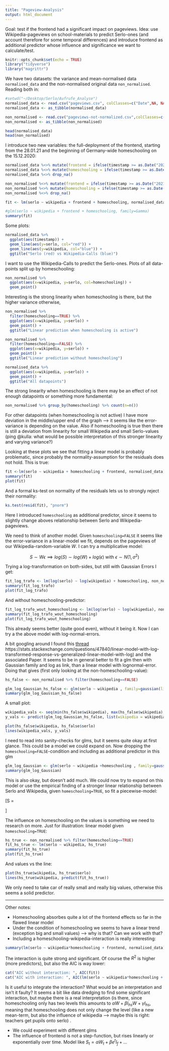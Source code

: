 ```yaml
---
title: "Pageview-Analysis"
output: html_document
---
```


Goal: test if the frontend had a significant impact on pageviews. Idea: use Wikipedia-pageviews on school-materials to predict Serlo-ones (and account therefore for some temporal differences) and introduce frontend as additional predictor whose influence and significance we want to calculate/test.

```r
knitr::opts_chunk$set(echo = TRUE)
library("tidyverse")
library("magrittr")
```
We have two datasets: the variance and mean-normalised data `normalised_data` and the non-normalised original data `non_normalised`. Reading both in:
```r
#setwd("~/Desktop/Serlo/Aufrufe_Analyse")
normalised_data <- read.csv("pageviews.csv", colClasses=c("Date",NA, NA))
normalised_data <- as_tibble(normalised_data)

non_normalised <- read.csv("pageviews-not-normalized.csv",colClasses=c("Date",NA, NA))
non_normalised <- as_tibble(non_normalised)

head(normalised_data)
head(non_normalised)

```

I introduce two new variables: the full-deployment of the frontend, starting from the 28.01.21 and the beginning of Germany-wide homeschooling on the 15.12.2020: 

```r
normalised_data %<>% mutate(frontend = ifelse(timestamp >= as.Date("2021-01-28"), TRUE, FALSE))
normalised_data %<>% mutate(homeschooling = ifelse(timestamp >= as.Date("2020-12-15"), TRUE, FALSE))
normalised_data %<>% drop_na()

non_normalised %<>% mutate(frontend = ifelse(timestamp >= as.Date("2021-01-28"), TRUE, FALSE))
non_normalised %<>% mutate(homeschooling = ifelse(timestamp >= as.Date("2020-12-15"), TRUE, FALSE))
non_normalised %<>% drop_na()

fit <- lm(serlo ~ wikipedia + frontend + homeschooling, normalised_data)

#glm(serlo ~ wikipedia + frontend + homeschooling, family=Gamma)
summary(fit)
```

Some plots: 

```r
normalised_data %>%
  ggplot(aes(timestamp)) +
  geom_line(aes(y=serlo, col="red")) +
  geom_line(aes(y=wikipedia, col="blue")) +
  ggtitle("Serlo (red) vs Wikipedia-Calls (blue)")

```

I want to use the Wikipedia-Calls to predict the Serlo-ones. Plots of all data-points split up by homeschooling:

```r
non_normalised %>% 
  ggplot(aes(x=wikipedia, y=serlo, col=homeschooling)) +
  geom_point()

```

Interesting is the strong linearity when homeschooling is there, but the higher variance otherwise, 
```r
non_normalised %>% 
  filter(homeschooling==TRUE) %>%
  ggplot(aes(x=wikipedia, y=serlo)) +
  geom_point() + 
  ggtitle("Linear prediction when homeschooling is active")

non_normalised %>% 
  filter(homeschooling==FALSE) %>%
  ggplot(aes(x=wikipedia, y=serlo)) +
  geom_point() +
  ggtitle("Linear prediction without homeschooling")

normalised_data %>%
  ggplot(aes(x=wikipedia, y=serlo)) +
  geom_point() +
  ggtitle("All datapoints")
```

The strong linearity when homeschooling is there may be an effect of not enough datapoints or something more fundamental: 
```r
non_normalised %>% group_by(homeschooling) %>% count(n=n())
```

For other datapoints (when homeschooling is not active) I have more deviation in the middle/upper end of the graph --> it seems like the error-variance is depending on the value. Also if homeschooling is true then there is still a deviation from linearity for small Wikipedia and small Serlo-values (ping @kulla: what would be possible interpretation of this stronger linearity and varying variance?)

Looking at these plots we see that fitting a linear model is probably problematic, since probably the normality-assumption for the residuals does not hold. This is true: 

```r
fit <-lm(serlo ~ wikipedia + homeschooling + frontend, normalised_data)
summary(fit)
plot(fit)
```

And a formal ks-test on normality of the residuals lets us to strongly reject their normality:

```r
ks.test(resid(fit), "pnorm")

```

Here I introduced `homeschooling` as additional predictor, since it seems to slightly change aboves relationship between Serlo and Wikipedia-pageviews. 

We need to think of another model.  Given `homeschooling=FALSE` it seems like the error-variance in a linear-model we fit, depends on the pageviews of our Wikipedia-random-variable $W$. I can try a multiplicative model: 

$$ S \sim W\epsilon \implies log(S) \sim log(W) + log(\epsilon) \text{ with } \epsilon \sim N(1, \sigma^2)$$

Trying a log-transformation on both-sides, but still with Gaussian Errors I get: 

```r
fit_log_trafo <- lm(log(serlo) ~ log(wikipedia) + homeschooling, non_normalised)
summary(fit_log_trafo)
plot(fit_log_trafo)
```

And without homeschooling-predictor:
```r
fit_log_trafo_wout_homeschooling <- lm(log(serlo) ~ log(wikipedia), non_normalised)
summary(fit_log_trafo_wout_homeschooling)
plot(fit_log_trafo_wout_homeschooling)
```

This already seems better (quite good even),  without it being it. Now I can try a the above model with log-normal-errors. 

A bit googling around I found this [thread]()
https://stats.stackexchange.com/questions/47840/linear-model-with-log-transformed-response-vs-generalized-linear-model-with-log) and the associated Paper. It seems to be in general better to fit a glm then with Gaussian family and log as link, than a linear model with lognormal-error. Doing that gives (first only looking at the non-homeschooling-value): 

```r
hs_false <- non_normalised %>% filter(homeschooling==FALSE)

glm_log_Gaussian_hs_false <- glm(serlo ~ wikipedia , family=gaussian(link="log"), hs_false)
summary(glm_log_Gaussian_hs_false)
```

A small plot: 

```r
wikipedia_vals <- seq(min(hs_false$wikipedia), max(hs_false$wikipedia), 1)
y_vals <- predict(glm_log_Gaussian_hs_false, list(wikipedia = wikipedia_vals), type="response")

plot(hs_false$wikipedia, hs_false$serlo)
lines(wikipedia_vals, y_vals)
```

I need to read into sanity-checks for glms, but it seems quite okay at first glance. This could be a model we could expand on. Now dropping the `homeschooling=FALSE`-condition and including as additional predictor in this glm

```r
glm_log_Gaussian <- glm(serlo ~ wikipedia +homeschooling , family=gaussian(link="log"), non_normalised)
summary(glm_log_Gaussian)


```
This is also okay, but doesn't add much. We could now try to expand on this model or use the empirical finding of a stronger linear relationship between Serlo and Wikipedia, given `homeschooling=TRUE`, so fit a piecewise-model:

\[S = \begin{cases} 
      \alpha W + \beta + \epsilon & homeschooling = TRUE \\
      \gamma W\epsilon & homeschooling = FALSE
      \end{cases}
\]

The influence on homeschooling on the values is something we need to research on more. Just for illustration: linear model given `homeschooling=TRUE`:
```r
hs_true <- non_normalised %>% filter(homeschooling==TRUE)
fit_hs_true <- lm(serlo ~ wikipedia, hs_true)
summary(fit_hs_true)
plot(fit_hs_true)

```

And values vs the line:
```r
plot(hs_true$wikipedia, hs_true$serlo)
lines(hs_true$wikipedia, predict(fit_hs_true))
```

We only need to take car of really small and really big values, otherwise this seems a solid predictor.

------------

Other notes: 

- Homeschooling absorbes quite a lot of the frontend effects so far in the flawed linear model
- Under the condition of homeschooling we seems to have a linear trend (exception big and small values) --> why is that? Can we work with that? 
- Including a homeschooling-wikipedia-interaction is really interesting:

```r
summary(lm(serlo ~ wikipedia*homeschooling + frontend, normalised_data))
```

The interaction is quite strong and significant. Of course the $R^2$ is higher (more predictors), but also the AIC is way lower: 

```r
cat("AIC without interaction: ", AIC(fit))
cat("AIC with interaction: ", AIC(lm(serlo ~ wikipedia*homeschooling + frontend, normalised_data)))
```

Is it useful to integrate the interaction? What would be an interpretation and isn't it faulty? It seems a bit like data dredging to find some significant interaction, but maybe there is a real interpretation (is there, since homeschooling only has two levels this amounts to $\alpha W + \beta I_{hs} W + \gamma I_{hs}$, meaning that homeschooling does not only change the level (like a new mean-term, but also the influence of wikipedia --> maybe this is right: teachers get pupils onto serlo) .

- We could experiment with different glms
- The influence of frontend is not a step-function, but rises linearly or exponentially over time. Model like $S_t = \alpha W_t + \beta e^t I_{f} + \dots$  